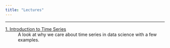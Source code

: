 ```yaml
---
title: "Lectures"
---
```


***

[1. Introduction to Time Series](lectures/intro-to-ts/index.html)
:   A look at why we care about time series in data science with a few examples.
